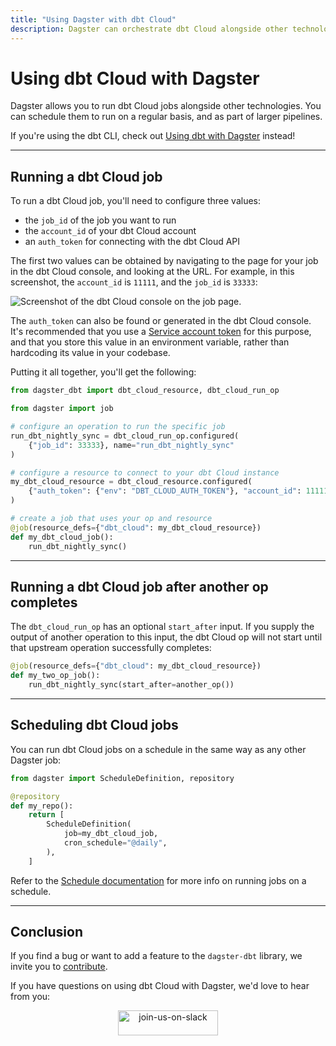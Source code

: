 ```yaml
---
title: "Using Dagster with dbt Cloud"
description: Dagster can orchestrate dbt Cloud alongside other technologies.
---
```


# Using dbt Cloud with Dagster

Dagster allows you to run dbt Cloud jobs alongside other technologies. You can schedule them to run on a regular basis, and as part of larger pipelines.

If you're using the dbt CLI, check out [Using dbt with Dagster](/integrations/dbt) instead!

---

## Running a dbt Cloud job

To run a dbt Cloud job, you'll need to configure three values:

- the `job_id` of the job you want to run
- the `account_id` of your dbt Cloud account
- an `auth_token` for connecting with the dbt Cloud API

The first two values can be obtained by navigating to the page for your job in the dbt Cloud console, and looking at the URL. For example, in this screenshot, the `account_id` is `11111`, and the `job_id` is `33333`:

<Image
alt="Screenshot of the dbt Cloud console on the job page."
src="/images/integrations/dbt/dbt_cloud_job_page.png"
width={1055}
height={673}
/>

The `auth_token` can also be found or generated in the dbt Cloud console. It's recommended that you use a [Service account token](https://docs.getdbt.com/docs/dbt-cloud/dbt-cloud-api/service-tokens) for this purpose, and that you store this value in an environment variable, rather than hardcoding its value in your codebase.

Putting it all together, you'll get the following:

```python startafter=start_dbt_cloud_job endbefore=end_dbt_cloud_job file=/integrations/dbt/dbt_cloud.py dedent=4
from dagster_dbt import dbt_cloud_resource, dbt_cloud_run_op

from dagster import job

# configure an operation to run the specific job
run_dbt_nightly_sync = dbt_cloud_run_op.configured(
    {"job_id": 33333}, name="run_dbt_nightly_sync"
)

# configure a resource to connect to your dbt Cloud instance
my_dbt_cloud_resource = dbt_cloud_resource.configured(
    {"auth_token": {"env": "DBT_CLOUD_AUTH_TOKEN"}, "account_id": 11111}
)

# create a job that uses your op and resource
@job(resource_defs={"dbt_cloud": my_dbt_cloud_resource})
def my_dbt_cloud_job():
    run_dbt_nightly_sync()
```

---

## Running a dbt Cloud job after another op completes

The `dbt_cloud_run_op` has an optional `start_after` input. If you supply the output of another operation to this input, the dbt Cloud op will not start until that upstream operation successfully completes:

```python startafter=start_dbt_cloud_job2 endbefore=end_dbt_cloud_job2 file=/integrations/dbt/dbt_cloud.py dedent=4
@job(resource_defs={"dbt_cloud": my_dbt_cloud_resource})
def my_two_op_job():
    run_dbt_nightly_sync(start_after=another_op())
```

---

## Scheduling dbt Cloud jobs

You can run dbt Cloud jobs on a schedule in the same way as any other Dagster job:

```python startafter=start_schedule_dbt_cloud endbefore=end_schedule_dbt_cloud file=/integrations/dbt/dbt_cloud.py dedent=4
from dagster import ScheduleDefinition, repository

@repository
def my_repo():
    return [
        ScheduleDefinition(
            job=my_dbt_cloud_job,
            cron_schedule="@daily",
        ),
    ]
```

Refer to the [Schedule documentation](/concepts/partitions-schedules-sensors/schedules#running-the-scheduler) for more info on running jobs on a schedule.

---

## Conclusion

If you find a bug or want to add a feature to the `dagster-dbt` library, we invite you to [contribute](/community/contributing).

If you have questions on using dbt Cloud with Dagster, we'd love to hear from you:

<p align="center">
  <a href="https://dagster-slackin.herokuapp.com/" target="_blank">
    <Image
      alt="join-us-on-slack"
      src="/assets/join-us-on-slack.png"
      width="160"
      height="40"
    />
  </a>
</p>
